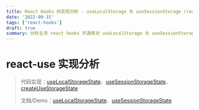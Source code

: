 ```yaml
---
title: React Hooks 的实现分析 - useLocalStorage 与 useSessionStorage (react-use)
date: '2022-09-15'
tags: ['react-hooks']
draft: true
summary: 分析主流 react hooks 开源库对 useLocalStorage 与 useSessionStorage 的实现方式 (react-use)
---
```


# react-use 实现分析

> 代码实现：[useLocalStorageState][4-1]、[useSessionStorageState][4-2]、[createUseStorageState][4-3]
>
> 文档/Demo：[useLocalStorageState][4-4]、[useSessionStorageState][4-5]

[4-1]: https://github.com/alibaba/hooks/blob/master/packages/hooks/src/useLocalStorageState/index.ts
[4-2]: https://github.com/alibaba/hooks/blob/master/packages/hooks/src/useSessionStorageState/index.ts
[4-3]: https://github.com/alibaba/hooks/blob/master/packages/hooks/src/createUseStorageState/index.ts
[4-4]: https://ahooks.js.org/zh-CN/hooks/use-local-storage-state
[4-5]: https://ahooks.js.org/zh-CN/hooks/use-session-storage-state
